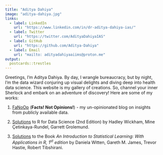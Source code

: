 ```yaml
---
title: "Aditya Dahiya"
image: "aditya-dahiya.jpg"
links:
  - label: LinkedIn
    url: "https://www.linkedin.com/in/dr-aditya-dahiya-ias/"
  - label: Twitter
    url: "https://twitter.com/AdityaDahiyaIAS"
  - label: GitHub
    url: "https://github.com/Aditya-Dahiya"
  - label: Email
    url: "mailto: adityadahiyaaiims@proton.me"
output:
  postcards::trestles
---
```


Greetings, I'm Aditya Dahiya. By day, I wrangle bureaucracy, but by night, I'm the data wizard conjuring up visual delights and diving deep into health data science. This website is my gallery of creations. So, channel your inner Sherlock and embark on an adventure of discovery! Here are some of my works:

1.  [FaNoOp](https://aditya-dahiya.github.io/FaNoOp/) (**Facts! Not Opinions!**) - my un-opinionated blog on insights from publicly available data.

2.  [Solutions](https://aditya-dahiya.github.io/RfDS2solutions/) to R for Data Science (2nd Edition) by Hadley Wickham, Mine Çetinkaya-Rundel, Garrett Grolemund.

3.  [Solutions](https://aditya-dahiya.github.io/ISLR1solutions/) to the Book *An Introduction to Statistical Learning: With Applications in R, 1^st^ edition* by Daniela Witten, Gareth M. James, Trevor Hastie, Robert Tibshirani.
